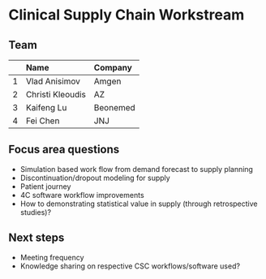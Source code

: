 # Clinical Supply Chain Workstream

## Team

      Name               Company
  --- ------------------ ----------
  1   Vlad Anisimov      Amgen
  2   Christi Kleoudis   AZ
  3   Kaifeng Lu         Beonemed
  4   Fei Chen           JNJ

```{=org}
#+TBLFM: $1=@#-1
```
## Focus area questions

-   Simulation based work flow from demand forecast to supply planning
-   Discontinuation/dropout modeling for supply
-   Patient journey
-   4C software workflow improvements
-   How to demonstrating statistical value in supply (through
    retrospective studies)?

## Next steps

-   Meeting frequency
-   Knowledge sharing on respective CSC workflows/software used?
